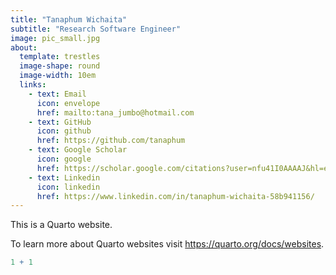 ```yaml
---
title: "Tanaphum Wichaita"
subtitle: "Research Software Engineer"
image: pic_small.jpg
about:
  template: trestles
  image-shape: round
  image-width: 10em
  links:
    - text: Email
      icon: envelope
      href: mailto:tana_jumbo@hotmail.com
    - text: GitHub
      icon: github
      href: https://github.com/tanaphum
    - text: Google Scholar
      icon: google
      href: https://scholar.google.com/citations?user=nfu41I0AAAAJ&hl=en&oi=ao
    - text: Linkedin
      icon: linkedin
      href: https://www.linkedin.com/in/tanaphum-wichaita-58b941156/
---
```


This is a Quarto website.

To learn more about Quarto websites visit <https://quarto.org/docs/websites>.

```r
1 + 1
```
